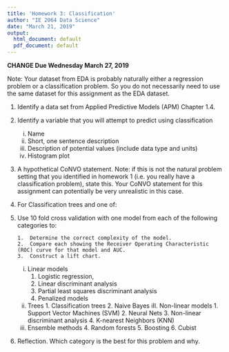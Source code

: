 ```yaml
---
title: 'Homework 3: Classification'
author: "IE 2064 Data Science"
date: "March 21, 2019"
output:
  html_document: default
  pdf_document: default
---
```


**CHANGE Due Wednesday March 27, 2019**

Note: Your dataset from EDA is probably naturally either a regression problem or a classification problem.  So you do not necessarily need to use the same dataset for this assignment as the EDA dataset.

1.  Identify a data set from Applied Predictive Models (APM) Chapter 1.4.
2.  Identify a variable that you will attempt to predict using classification
    i. Name
    ii. Short, one sentence description
    iii. Description of potential values (include data type and units)
    iv. Histogram plot
3.  A hypothetical CoNVO statement.  Note: if this is not the natural problem setting that you identified in homework 1 (i.e. you really have a classification problem), state this. Your CoNVO statement for this assignment can potentially be very unrealistic in this case.
4.  For Classification trees and one of:

4.  Use 10 fold cross validation with one model from each of the following categories to:

        1.  Determine the correct complexity of the model.
        2.  Compare each showing the Receiver Operating Characteristic (ROC) curve for that model and AUC.
        3.  Construct a lift chart.
    i.  Linear models  
        1.  Logistic regression,
        2.  Linear discriminant analysis
        3.  Partial least squares discriminant analysis
        4.  Penalized models
    ii.  Trees
        1.  Classification trees
        2.  Naive Bayes
    iII.  Non-linear models
        1.  Support Vector Machines (SVM)
        2.  Neural Nets
        3.  Non-linear discriminant analysis
        4.  K-nearest Neighbors (KNN)
    iv.  Ensemble methods
        4.  Random forests
        5.  Boosting
        6.  Cubist

6.  Reflection.  Which category is the best for this problem and why.
